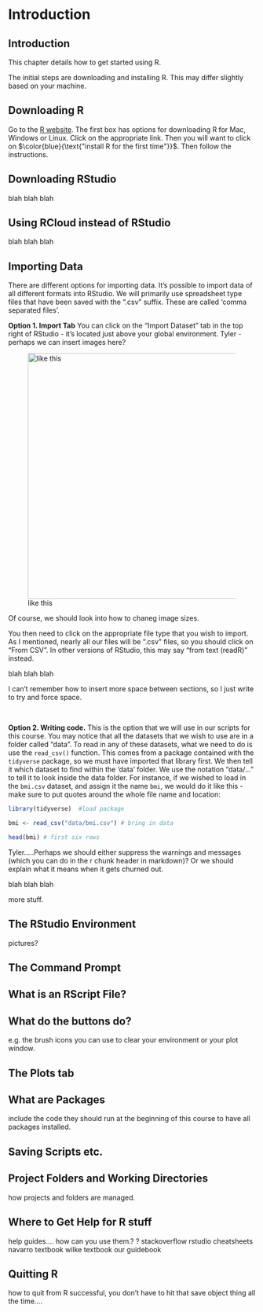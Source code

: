 # Introduction


## Introduction


This chapter details how to get started using R.

The initial steps are downloading and installing R. This may differ slightly based on your machine.

## Downloading R

Go to the [R website](https://cran.r-project.org). The first box has options for downloading R for Mac, Windows or Linux. Click on the appropriate link.  Then you will want to click on  $\color{blue}{\text{"install R for the first time"}}$. Then follow the instructions.


## Downloading RStudio

blah blah blah


## Using RCloud instead of RStudio

blah blah blah


## Importing Data

There are different options for importing data. It's possible to import data of all different formats into RStudio. We will primarily use spreadsheet type files that have been saved with the ".csv" suffix.  These are called 'comma separated files'.  

**Option 1. Import Tab** You can click on the "Import Dataset" tab in the top right of RStudio - it's located just above your global environment.  Tyler - perhaps we can insert images here?

![like this](img/import_dataset.png){width=500px}

Of course, we should look into how to chaneg image sizes.

You then need to click on the appropriate file type that you wish to import. As I mentioned, nearly all our files will be ".csv" files, so you should click on "From CSV".  In other versions of RStudio, this may say "from text (readR)" instead. 

blah blah blah


I can't remember how to insert more space between sections, so I just write <br> to try and force space.

<br>

**Option 2. Writing code.**  This is the option that we will use in our scripts for this course. You may notice that all the datasets that we wish to use are in a folder called "data".  To read in any of these datasets, what we need to do is use the `read_csv()` function.  This comes from a package contained with the `tidyverse` package, so we must have imported that library first.  We then tell it which dataset to find within the 'data' folder. We use the notation "data/..." to tell it to look inside the data folder.  For instance, if we wished to load in the `bmi.csv` dataset, and assign it the name `bmi`, we would do it like this - make sure to put quotes around the whole file name and location:

```r
library(tidyverse)  #load package

bmi <- read_csv("data/bmi.csv") # bring in data

head(bmi) # first six rows

```


Tyler.....Perhaps we should either suppress the warnings and messages (which you can do in the r chunk header in markdown)?  Or we should explain what it means when it gets churned out.

blah blah blah

more stuff.



## The RStudio Environment 

pictures?



## The Command Prompt



## What is an RScript File?



## What do the buttons do?

e.g. the brush icons you can use to clear your environment or your plot window.


## The Plots tab


## What are Packages

include the code they should run at the beginning of this course to have all packages installed.


## Saving Scripts etc.


## Project Folders and Working Directories

how projects and folders are managed.





## Where to Get Help for R stuff
help guides.... how can you use them.?
?
stackoverflow
rstudio cheatsheets
navarro textbook
wilke textbook
our guidebook




## Quitting R 

how to quit from R successful,  you don't have to hit that save object thing all the time....



